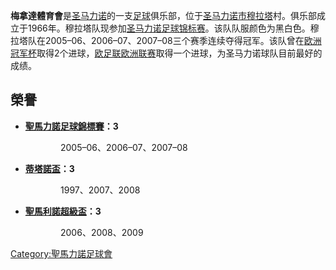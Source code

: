 {{Football club infobox
| clubname   = 梅拿達
| image      = 
| fullname   = Società Sportiva Murata
| nickname   = 
| founded    = 1966年
| city       = [[圣马力诺|圣马力诺]][[圣马力诺市|圣马力诺市]]
| ground     = 
| capacity   = 
| chairman   = Libero Casadei
| manager    = Massimo Agostini
| league     = [[聖馬力諾足球錦標賽|聖馬力諾足球錦標賽]]
| season     = 2021–22
| position   = 第 12 位
| pattern_la1=_borderonblack|pattern_b1=|pattern_ra1=_borderonblack
| leftarm1=FFFFFF|body1=FFFFFF|rightarm1=FFFFFF|shorts1=FFFFFF|socks1=FFFFFF
| pattern_la2=|pattern_b2=_unknown|pattern_ra2=
| leftarm2=000000|body2=000000|rightarm2=000000|shorts2=000000|socks2=000000
}}

'''梅拿達體育會'''是[[圣马力诺|圣马力诺]]的一支[[足球|足球]]俱乐部，位于[[圣马力诺市|圣马力诺市]][[穆拉塔|穆拉塔]]村。俱乐部成立于1966年。穆拉塔队现参加[[圣马力诺足球锦标赛|圣马力诺足球锦标赛]]。该队队服颜色为黑白色。穆拉塔队在2005–06、2006–07、2007–08三个赛季连续夺得冠军。该队曾在[[欧洲冠军杯|欧洲冠军杯]]取得2个进球，[[欧足联欧洲联赛|欧足联欧洲联赛]]取得一个进球，为圣马力诺球队目前最好的成绩。

==榮譽==
* '''[[聖馬力諾足球錦標賽|聖馬力諾足球錦標賽]]：3'''
:: 2005–06、2006–07、2007–08
* '''[[蒂塔諾盃|蒂塔諾盃]]：3'''
:: 1997、2007、2008
* '''[[聖馬利諾超級盃|聖馬利諾超級盃]]：3'''
:: 2006、2008、2009

{{聖馬力諾足球錦標賽}}

[[Category:聖馬力諾足球會|Category:聖馬力諾足球會]]
